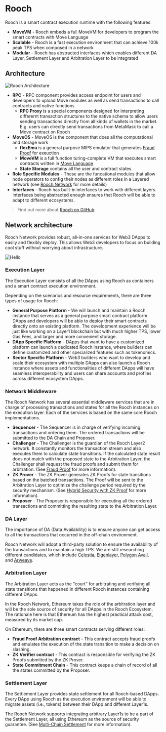 # Rooch

Rooch is a smart contract execution runtime with the following features:

- **MoveVM** - Rooch embeds a full MoveVM for developers to program the smart contracts with Move Language
- **Scalable** - Rooch is a fast execution environment that can achieve 100k peak TPS when composed in a network
- **Modular** - Rooch has abstracted interfaces which enables different DA Layer, Settlement Layer and Arbitration Layer to be integrated

## Architecture


<Image
  src="/docs/rooch-architecture.png"
  alt="Rooch Architecture"
  width={600}
  height={600}
  className="mx-auto my-2"
/>

- **RPC** - RPC component provides access endpoint for users and developers to upload Move modules as well as send transactions to call contracts and native functions
  - **RPC Proxy** is a special components designed for interpreting differernt transaction structures to the native schema to allow users sending transactions directly from all kinds of wallets in the market. E.g. users can directly send transactions from MetaMask to call a Move contract on Rooch
- **MoveOS** - MoveOS is the component that does all the computational and storage work
  - **flexEmu** is a general purpose MIPS emulator that generates [Fraud Proof](/docs/tech-highlights/fraud-proof) for exeuction
  - **MoveVM** is a full function turing-complete VM that executes smart contracts written in [Move Language](/docs/tech-highlights/move-language)
  - **State Storage** contains all the user and contract states
- **Role Specific Modules** - These are the funcational modules that allow node operators to config their nodes as different roles in a Layered network (see [Rooch Network](/docs/rooch-network) for more details)
- **Interfaces** - Rooch has built-in interfaces to work with different layers. Interfaces being abstracted enough ensures that Rooch will be able to adapt to different ecosystems.

> Find out more about [Rooch on GitHub](https://github.com/rooch-network/rooch)


## Network architecture

Rooch Network provides robust, all-in-one services for Web3 DApps to easily and flexibly deploy. This allows Web3 developers to focus on building cool stuff without worrying about infrastructure.


<Image
  src="/docs/rooch-network-architecture.png"
  alt="Hello"
  width={700}
  height={700}
  className="mx-auto my-8"
/>

### Execution Layer

The Execution Layer consists of all the DApps using Rooch as containers and a smart contract execution environment.

Depending on the scenarios and resource requirements, there are three types of usage for Rooch:

- **General Purpose Platform** - We will launch and maintain a Rooch instance that serves as a general purpose smart contract platform. DApps and developers will be able to deploy their smart contracts directly onto an existing platform. The development experience will be just like working on a Layer1 blockchain but with much higher TPS, lower Gas Fees, and larger and more convenient storage.
- **DApp Specific Platform** - DApps that want to have a customized platform can launch a dedicated Rooch instance, where builders can define customized and other specialized features such as tokenomics.
- **Sector Specific Platform** - Web3 builders who want to develop and scale their ecosystem with multiple DApps can also launch a Rooch instance where assets and functionalities of different DApps will have seamless interoperability and users can share accounts and profiles across different ecosystem DApps.

### Network Middleware

The Rooch Network has several essential middleware services that are in charge of processing transactions and states for all the Rooch instances on the execution layer. Each of the services is based on the same core Rooch implementations.

- **Sequencer** - The Sequencer is in charge of verifying incoming transactions and ordering them. The ordered transactions will be submitted to the DA Chain and Proposer.
- **Challenger** - The Challenger is the guardian of the Rooch Layer2 network. It constantly monitors the transaction stream and also executes them to calculate state transitions. If the calculated state result does not match with the proposed state to the Arbitration Layer, the Challenger shall request the fraud proofs and submit them for arbitration. (See [Fraud Proof](/docs/tech-highlights/fraud-proof) for more information).
- **ZK Prover** - The ZK Prover generates ZK Proofs for state transitions based on the batched transactions. The Proof will be sent to the Arbitration Layer to optimize the challenge period required by the security mechanism. (See [Hybrid Security with ZK Proof](/docs/tech-highlights/hybrid-security) for more information).
- **Proposer** - The Proposer is responsible for executing all the ordered transactions and committing the resulting state to the Arbitration Layer.

### DA Layer

The importance of DA (Data Availability) is to ensure anyone can get access to all the transactions that occurred in the off-chain environment.

Rooch Network will adopt a third-party solution to ensure the availability of the transactions and to maintain a high TPS. We are still researching different candidates, which include [Celestia](https://celestia.org/), [Eigenlayer](https://www.eigenlayer.xyz/), [Polygon Avail](https://polygon.technology/blog-tags/polygon-avail), and [Arweave](https://www.arweave.org/).

### Arbitration Layer

The Arbitration Layer acts as the "court" for arbitrating and verifying all state transitions that happened in different Rooch instances containing different DApps.

In the Rooch Network, Ethereum takes the role of the arbitration layer and will be the sole source of security for all DApps in the Rooch Ecosystem. The rationale here is that Ethereum has the highest practical attack cost, measured by its market cap.

On Ethereum, there are three smart contracts serving different roles:

- **Fraud Proof Arbitration contract** - This contract accepts fraud proofs and emulates the execution of the state transition to make a decision on slashing.
- **ZK Verifier contract** - This contract is responsible for verifying the ZK Proofs submitted by the ZK Prover.
- **State Commitment Chain** - This contract keeps a chain of record of all the states committed by the Proposer.

### Settlement Layer

The Settlement Layer provides state settlement for all Rooch-based DApps. Every DApp using Rooch as the execution environment will be able to migrate assets (i.e., tokens) between their DApp and different Layer1s.

The Rooch Network supports integrating arbitrary Layer1s to be a part of the Settlement Layer, all using Ethereum as the source of security guarantee. (See [Multi-Chain Settlement](/docs/tech-highlights/multi-chain-settlement) for more information).
